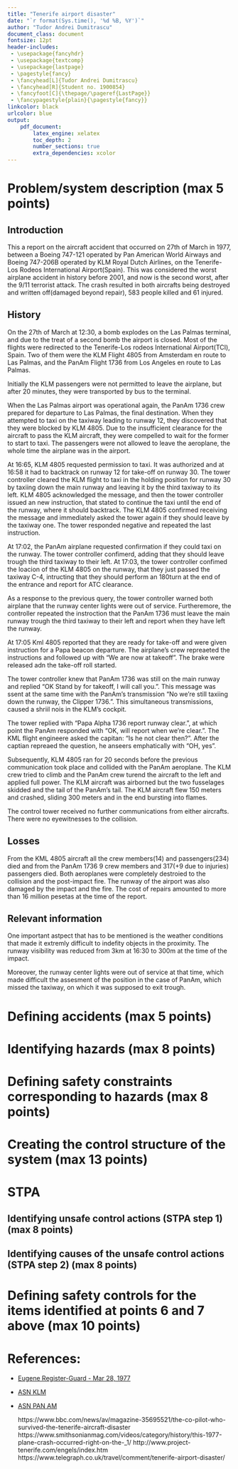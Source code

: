 ```yaml
---
title: "Tenerife airport disaster"
date: "`r format(Sys.time(), '%d %B, %Y')`"
author: "Tudor Andrei Dumitrascu"
document_class: document
fontsize: 12pt
header-includes:
 - \usepackage{fancyhdr}
 - \usepackage{textcomp}
 - \usepackage{lastpage}
 - \pagestyle{fancy}
 - \fancyhead[L]{Tudor Andrei Dumitrascu}
 - \fancyhead[R]{Student no. 1900854}
 - \fancyfoot[C]{\thepage/\pageref{LastPage}}
 - \fancypagestyle{plain}{\pagestyle{fancy}}
linkcolor: black
urlcolor: blue
output:
    pdf_document:
        latex_engine: xelatex
        toc_depth: 2
        number_sections: true
        extra_dependencies: xcolor
---
```

\pagebreak
\tableofcontents
\pagebreak


# Problem/system description (max 5 points)

## Introduction

This a report on the aircraft accident that occurred on 27th of March in 1977, between a Boeing 747-121 operated by Pan American World Airways and Boeing 747-206B operated by KLM Royal Dutch Airlines, on the Tenerife-Los Rodeos International Airport(Spain). This was considered the worst airplane accident in history before 2001, and now is the second worst, after the 9/11 terrorist attack. The crash resulted in both aircrafts being destroyed and written off(damaged beyond repair), 583 people killed and 61 injured.


## History

On the 27th of March at 12:30, a bomb explodes on the Las Palmas terminal, and due to the treat of a second bomb the airport is closed. Most of the flights were redirected to the Tenerife-Los rodeos International Airport(TCI), Spain. Two of them were the KLM Flight 4805 from Amsterdam en route to Las Palmas, and the PanAm Flight 1736 from Los Angeles en route to Las Palmas.

Initially the KLM passengers were not permitted to leave the airplane, but after 20 minutes, they were transported by bus to the terminal.

When the Las Palmas airport was operational again, the PanAm 1736 crew prepared for departure to Las Palmas, the final destination. When they attempted to taxi on the taxiway leading to runway 12, they discovered that they were blocked by KLM 4805. Due to the insufficient clearance for the aircraft to pass the KLM aircraft, they were compelled to wait for the former to start to taxi. The passengers were not allowed to leave the aeroplane, the whole time the airplane was in the airport.

At 16:65, KLM 4805 requested permission to taxi. It was authorized and at 16:58 it had to backtrack on runway 12 for take-off on runway 30. The tower controller cleared the KLM flight to taxi in the holding position for runway 30 by taxiing down the main runway and leaving it by the third taxiway to its left. KLM 4805 acknowledged the message, and then the tower controller issued an new instruction, that stated to continue the taxi until the end of the runway, where it should backtrack. The KLM 4805 confirmed receiving the message and immediately asked the tower again if they should leave by the taxiway one. The tower responded negative and repeated the last instruction.

At 17:02, the PanAm airplane requested confirmation if they could taxi on the runway. The tower controller confimerd, adding that they should leave trough the third taxiway to their left. At 17:03, the tower controller confimed the loacion of the KLM 4805 on the runway, that they just passed the taxiway C-4, intructing that they should perform an 180\textdegree turn at the end of the entrance and report for ATC clearance.

As a response to the previous query, the tower controller warned both airplane that the runway center lights were out of service. Furtheremore, the controller repeated the instroction that the PanAm 1736 must leave the main runway trough the third taxiway to their left and report when they have left the runway.

At 17:05 Kml 4805 reported that they are ready for take-off and were given instruction for a Papa beacon departure. The airplane's crew repreaeted the instructions and followed up with "We are now at takeoff". The brake were released adn the take-off roll started.

The tower controller knew that PanAm 1736 was still on the main runway and replied "OK \ldots Stand by for takeoff, I will call you.". This message was ssent at the same time with the PanAm's transmission "No \ldots we're still taxiing down the runway, the Clipper 1736.". This simultaneous transmissions, caused a shriil nois in the KLM's cockpit.

The tower replied with "Papa Alpha 1736 report runway clear.", at which point the PanAm responded with "OK, will report when we're clear.". The KML flight engineere asked the capitan: "Is he not clear then?". After the captian repreaed the question, he anseers emphatically with "OH, yes".

Subsequently, KLM 4805 ran for 20 seconds before the previous communication took place and collided with the PanAm aeroplane. The KLM crew tried to climb and the PanAm crew turend the aircraft to the left and applied full power. The KLM aircraft was airborned but the two fusselages skidded and the tail of the PanAm's tail. The KLM aircraft flew 150 meters and crashed, sliding 300 meters and in the end bursting into flames.

The control tower received no further communications from either aircrafts. There were no eyewitnesses to the collision.

## Losses

From the KML 4805 aircraft all the crew members(14) and passengers(234) died and from the PanAm 1736 9 crew members and 317(+9 due to injuries) passengers died. Both aeroplanes were completely destroied to the collision and the post-impact fire. The runway of the airport was also damaged by the impact and the fire. The cost of repairs amounted to more than 16 million pesetas at the time of the report.

## Relevant information

One important astpect that has to be mentioned is the weather conditions that made it extremly difficult to indefity objects in the proximity. The runway visibility was reduced from 3km at 16:30 to 300m at the time of the impact.

Moreover, the runway center lights were out of service at that time, which made difficult the assesment of the position in the case of PanAm, which missed the taxiway, on which it was supposed to exit trough.



# Defining accidents (max 5 points)

# Identifying hazards (max 8 points)

# Defining safety constraints corresponding to hazards (max 8 points)

# Creating the control structure of the system (max 13 points)

# STPA

## Identifying unsafe control actions (STPA step 1) (max 8 points)


## Identifying causes of the unsafe control actions (STPA step 2) (max 8 points)

# Defining safety controls for the items identified at points 6 and 7 above (max 10 points)

# References:

- [Eugene Register-Guard - Mar 28, 1977](https://news.google.com/newspapers?id=j9ZVAAAAIBAJ&sjid=JOADAAAAIBAJ&pg=6267%2C6928131)

- [ASN KLM](https://aviation-safety.net/database/record.php?id=19770327-1)

- [ASN PAN AM](https://aviation-safety.net/database/record.php?id=19770327-0)

  https://www.bbc.com/news/av/magazine-35695521/the-co-pilot-who-survived-the-tenerife-aircraft-disaster
  https://www.smithsonianmag.com/videos/category/history/this-1977-plane-crash-occurred-right-on-the-_1/
  http://www.project-tenerife.com/engels/index.htm
  https://www.telegraph.co.uk/travel/comment/tenerife-airport-disaster/

